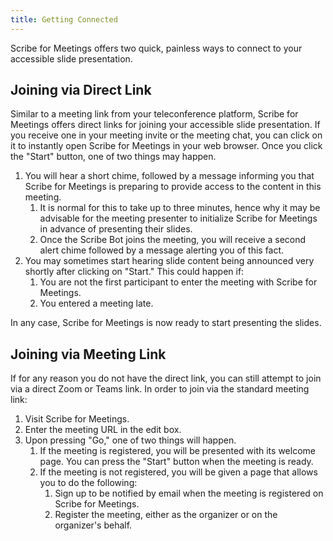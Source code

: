 ```yaml
---
title: Getting Connected
---
```


Scribe for Meetings offers two quick, painless ways to connect to your accessible slide presentation.

## Joining via Direct Link

Similar to a meeting link from your teleconference platform, Scribe for Meetings offers direct links for joining your accessible slide presentation. If you receive one in your meeting invite or the meeting chat, you can click on it to instantly open Scribe for Meetings in your web browser. Once you click the "Start" button, one of two things may happen.
1. You will hear a short chime, followed by a message informing you that Scribe for Meetings is preparing to provide access to the content in this meeting.
    1. It is normal for this to take up to three minutes, hence why it may be advisable for the meeting presenter to initialize Scribe for Meetings in advance of presenting their slides.
    1. Once the Scribe Bot joins the meeting, you will receive a second alert chime followed by a message alerting you of this fact.
1. You may sometimes start hearing slide content being announced very shortly after clicking on "Start." This could happen if:
    1. You are not the first participant to enter the meeting with Scribe for Meetings.
    1. You entered a meeting late.

In any case, Scribe for Meetings is now ready to start presenting the slides.

## Joining via Meeting Link

If for any reason you do not have the direct link, you can still attempt to join via a direct Zoom or Teams link. In order to join via the standard meeting link:
1. Visit Scribe for Meetings.
1. Enter the meeting URL in the edit box.
1. Upon pressing "Go," one of two things will happen.
    1. If the meeting is registered, you will be presented with its welcome page. You can press the "Start" button when the meeting is ready.
    1. If the meeting is not registered, you will be given a page that allows you to do the following:
        1. Sign up to be notified by email when the meeting is registered on Scribe for Meetings.
        1. Register the meeting, either as the organizer or on the organizer's behalf.
